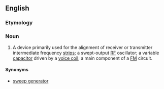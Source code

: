 ==English==
{{wikipedia}}

===Etymology===
{{blend|wobble|oscillator|lang=en}}

===Noun===
{{en-noun}}

# {{context|electronics|lang=en}} A device primarily used for the alignment of receiver or transmitter intermediate frequency [[strip]]s; a swept-output [[RF]] oscillator; a variable [[capacitor]] driven by a [[voice coil]]; a main component of a [[FM]] circuit.

====Synonyms====
* [[sweep generator]]